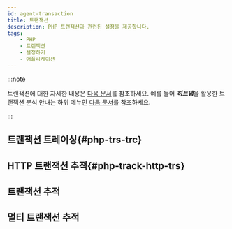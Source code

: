 ```yaml
---
id: agent-transaction
title: 트랜잭션
description: PHP 트랜잭션과 관련된 설정을 제공합니다.
tags:
    - PHP
    - 트랜잭션
    - 설정하기
    - 애플리케이션
---
```


:::note

트랜잭션에 대한 자세한 내용은 [다음 문서](track-transactions-intro)를 참조하세요. 예를 들어 ***히트맵***을 활용한 트랜잭션 분석 안내는 하위 메뉴인 [다음 문서](trs-view)를 참조하세요. 

:::

## 트랜잭션 트레이싱{#php-trs-trc}


<Phptrsprofile />

## HTTP 트랜잭션 추적{#php-track-http-trs}


<Phptrackhttptrs />

## 트랜잭션 추적


<Phptracktrs />

## 멀티 트랜잭션 추적


<Phpmultitrace />